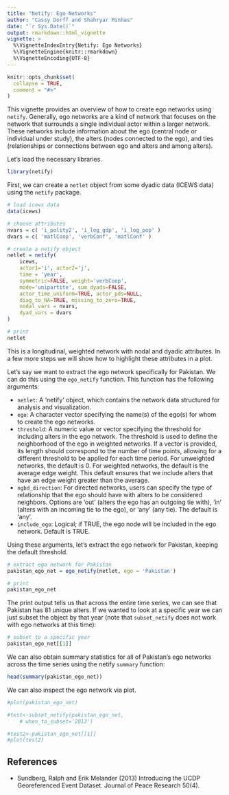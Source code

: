 ```yaml
---
title: "Netify: Ego Networks"
author: "Cassy Dorff and Shahryar Minhas"
date: "`r Sys.Date()`"
output: rmarkdown::html_vignette
vignette: >
  %\VignetteIndexEntry{Netify: Ego Networks}
  %\VignetteEngine{knitr::rmarkdown}
  %\VignetteEncoding{UTF-8}
---
```


```r
knitr::opts_chunk$set(
  collapse = TRUE,
  comment = "#>"
)
```

This vignette provides an overview of how to create ego networks using `netify`. Generally, ego networks are a kind of network that focuses on the network that surrounds a single individual actor within a larger network. These networks include information about the ego (central node or individual under study), the alters (nodes connected to the ego), and ties (relationships or connections between ego and alters and among alters).


Let's load the necessary libraries.

```r
library(netify)
```

First, we can create a `netlet` object from some dyadic data (ICEWS data) using the `netify` package.

```r
# load icews data
data(icews)

# choose attributes
nvars = c( 'i_polity2', 'i_log_gdp', 'i_log_pop' )
dvars = c( 'matlCoop', 'verbConf', 'matlConf' )

# create a netify object
netlet = netify(
    icews, 
    actor1='i', actor2='j',
    time = 'year',
    symmetric=FALSE, weight='verbCoop',
    mode='unipartite', sum_dyads=FALSE,
    actor_time_uniform=TRUE, actor_pds=NULL,
    diag_to_NA=TRUE, missing_to_zero=TRUE,
    nodal_vars = nvars, 
    dyad_vars = dvars
)

# print
netlet
```

This is a longitudinal, weighted network with nodal and dyadic attributes. In a few more steps we will show how to highlight these attributes in a plot.

Let's say we want to extract the ego network specifically for Pakistan. We can do this using the `ego_netify` function. This function has the following arguments: 

- `netlet`: A 'netify' object, which contains the network data structured for analysis and visualization.
- `ego`: A character vector specifying the name(s) of the ego(s) for whom to create the ego networks.
- `threshold`: A numeric value or vector specifying the threshold for including alters in the ego network. The threshold is used to define the neighborhood of the ego in weighted networks. If a vector is provided, its length should correspond to the number of time points, allowing for a different threshold to be applied for each time period. For unweighted networks, the default is 0. For weighted networks, the default is the average edge weight. This default ensures that we include alters that have an edge weight greater than the average.
- `ngbd_direction`: For directed networks, users can specify the type of relationship that the ego should have with alters to be considered neighbors. Options are 'out' (alters the ego has an outgoing tie with), 'in' (alters with an incoming tie to the ego), or 'any' (any tie). The default is 'any'.
- `include_ego`: Logical; if TRUE, the ego node will be included in the ego network. Default is TRUE.

Using these arguments, let's extract the ego network for Pakistan, keeping the default threshold.

```r
# extract ego network for Pakistan
pakistan_ego_net = ego_netify(netlet, ego = 'Pakistan')

# print
pakistan_ego_net
```

The print output tells us that across the entire time series, we can see that Pakistan has 81 unique alters. If we wanted to look at a specific year we can just subset the object by that year (note that `subset_netify` does not work with ego networks at this time): 

```r
# subset to a specific year
pakistan_ego_net[[1]]
```

We can also obtain summary statistics for all of Pakistan's ego networks across the time series using the netify `summary` function:

```r
head(summary(pakistan_ego_net))
```

We can also inspect the ego network via plot.

```r
#plot(pakistan_ego_net)

#test<-subset_netify(pakistan_ego_net,
    # when_to_subset='2013')

#test2<-pakistan_ego_net[[1]]
#plot(test2)
```

## References

- Sundberg, Ralph and Erik Melander (2013) Introducing the UCDP Georeferenced Event Dataset. Journal of Peace Research 50(4).